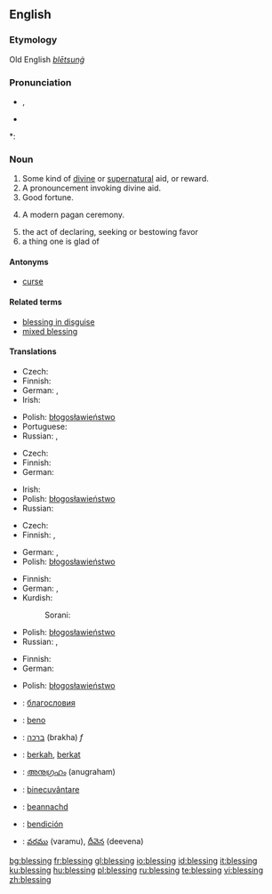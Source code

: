 ==English==

===Etymology===
Old English ''[[blētsunġ]]''

===Pronunciation===
* {{IPA|/ˈbles.ɪŋ/}}, {{SAMPA|/"bles.IN/}}
* {{audio|en-us-blessing.ogg|Audio (US)}}

*: {{rhymes|ɛsɪŋ}}

===Noun===
{{en-noun}}

# Some kind of [[divine]] or [[supernatural]] aid, or reward.
# A pronouncement invoking divine aid.
# Good fortune.
# {{context|paganism}} A modern pagan ceremony.
# the act of declaring, seeking or bestowing favor
# a thing one is glad of

====Antonyms====
* [[curse]]

====Related terms====
* [[blessing in disguise]]
* [[mixed blessing]]

====Translations====
{{trans-top|Some kind of divine or supernatural aid, or reward}}
* Czech: {{t-|cs|požehnání|n}}
* Finnish: {{t|fi|siunaus}}
* German: {{t-|de|Segen|m}}, {{t+|de|Segnung|f}}
* Irish: {{t-|ga|beannacht|f|xs=Irish}}
{{trans-mid}}
* Polish: [[błogosławieństwo]] {{n}}
* Portuguese: {{t|pt|benção|f}}
* Russian: {{t|ru|благословение|n|tr=blagoslov'énije|sc=Cyrl}}, {{t+|ru|милость|f|tr=mílost'|sc=Cyrl}}
{{trans-bottom}}

{{trans-top|pronouncement invoking divine aid}}
* Czech: {{t-|cs|požehnání|n}}
* Finnish: {{t|fi|siunaus}}
* German: {{t+|de|Segnen}}
{{trans-mid}}
* Irish: {{t-|ga|beannacht|f|xs=Irish}}
* Polish: [[błogosławieństwo]] {{n}}
* Russian: {{t|ru|благословение|n|tr=blagoslov'énije|sc=Cyrl}}
{{trans-bottom}}

{{trans-top|Good fortune}}
* Czech: {{t-|cs|požehnání|n}}
* Finnish: {{t+|fi|onni}}, {{t+|fi|tuuri}}
{{trans-mid}}
* German: {{t-|de|Segen|m}}, {{t+|de|Segnung|f}}
* Polish: [[błogosławieństwo]] {{n}}
{{trans-bottom}}

{{trans-top|(''paganism'') A modern pagan ceremony}}
{{trans-mid}}
{{trans-bottom}}

{{trans-top|act of declaring, seeking or bestowing favor}}
* Finnish: {{t|fi|siunaus}}
* German: {{t+|de|Segnen|n}}, {{t+|de|Segnung|f}}
* Kurdish:
*: Sorani: {{t|ku|خێر|tr=xêr|sc=KUchar}}
{{trans-mid}}
* Polish: [[błogosławieństwo]] {{n}}
* Russian: {{t|ru|благословение|n|tr=blagoslov'énije|sc=Cyrl}}, {{t-|ru|молитва|f|tr=molítva|sc=Cyrl}}
{{trans-bottom}}

{{trans-top|thing one is glad of}}
* Finnish: {{t|fi|ilonaihe}}
* German: {{t-|de|Segen|m}}
{{trans-mid}}
* Polish: [[błogosławieństwo]] {{n}}
{{trans-bottom}}

{{checktrans-top}}
* {{ttbc|Bulgarian}}: [[благословия]] {{n}} {{f}}
* {{ttbc|Esperanto}}: [[beno]]
* {{ttbc|Hebrew}}: [[ברכה]] (brakha) ''f''
* {{ttbc|Indonesian}}: [[berkah]], [[berkat]]
{{trans-mid}}
* {{ttbc|Malayalam}}: [[അനുഗ്രഹം]] (anugraham)
* {{ttbc|Romanian}}: [[binecuvântare]] {{f}}
* {{ttbc|Scottish Gaelic}}: [[beannachd]]
* {{ttbc|Spanish}}: [[bendición]] {{f}}
* {{ttbc|Telugu}}: [[వరము]] (varamu), [[దీవెన]] (deevena)
{{trans-bottom}}

[[bg:blessing]]
[[fr:blessing]]
[[gl:blessing]]
[[io:blessing]]
[[id:blessing]]
[[it:blessing]]
[[ku:blessing]]
[[hu:blessing]]
[[pl:blessing]]
[[ru:blessing]]
[[te:blessing]]
[[vi:blessing]]
[[zh:blessing]]